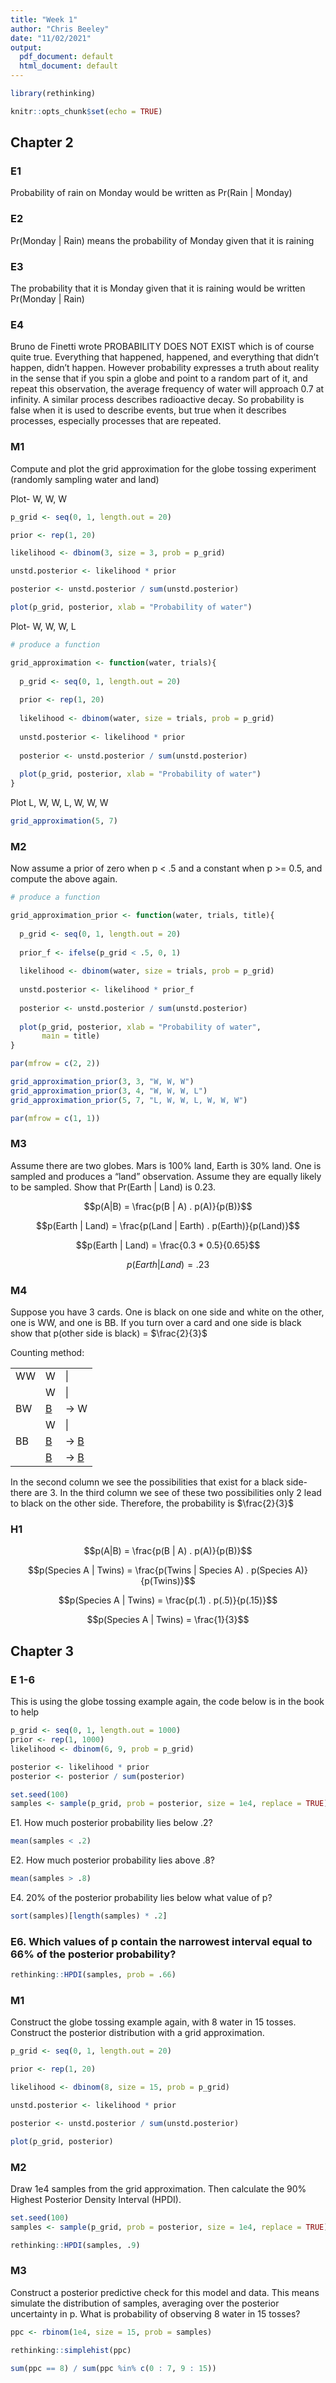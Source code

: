 ```yaml
---
title: "Week 1"
author: "Chris Beeley"
date: "11/02/2021"
output:
  pdf_document: default
  html_document: default
---
```


```r

library(rethinking)

knitr::opts_chunk$set(echo = TRUE)

```

## Chapter 2

### E1

Probability of rain on Monday would be written as Pr(Rain \| Monday)

### E2

Pr(Monday \| Rain) means the probability of Monday given that it is raining

### E3

The probability that it is Monday given that it is raining would be written Pr(Monday \| Rain)

### E4

Bruno de Finetti wrote PROBABILITY DOES NOT EXIST which is of course quite true. Everything that happened, happened, and everything that didn't happen, didn't happen. However probability expresses a truth about reality in the sense that if you spin a globe and point to a random part of it, and repeat this observation, the average frequency of water will approach 0.7 at infinity. A similar process describes radioactive decay. So probability is false when it is used to describe events, but true when it describes processes, especially processes that are repeated.

### M1

Compute and plot the grid approximation for the globe tossing experiment (randomly sampling water and land)

Plot- W, W, W

```r

p_grid <- seq(0, 1, length.out = 20)

prior <- rep(1, 20)

likelihood <- dbinom(3, size = 3, prob = p_grid)

unstd.posterior <- likelihood * prior

posterior <- unstd.posterior / sum(unstd.posterior)

plot(p_grid, posterior, xlab = "Probability of water")

```

Plot- W, W, W, L

```r

# produce a function

grid_approximation <- function(water, trials){
  
  p_grid <- seq(0, 1, length.out = 20)
  
  prior <- rep(1, 20)
  
  likelihood <- dbinom(water, size = trials, prob = p_grid)
  
  unstd.posterior <- likelihood * prior
  
  posterior <- unstd.posterior / sum(unstd.posterior)
  
  plot(p_grid, posterior, xlab = "Probability of water")
}

```

Plot L, W, W, L, W, W, W

```r

grid_approximation(5, 7)

```

### M2

Now assume a prior of zero when p \< .5 and a constant when p \>= 0.5, and compute the above again.

```r

# produce a function

grid_approximation_prior <- function(water, trials, title){
  
  p_grid <- seq(0, 1, length.out = 20)
  
  prior_f <- ifelse(p_grid < .5, 0, 1)
  
  likelihood <- dbinom(water, size = trials, prob = p_grid)
  
  unstd.posterior <- likelihood * prior_f
  
  posterior <- unstd.posterior / sum(unstd.posterior)
  
  plot(p_grid, posterior, xlab = "Probability of water", 
       main = title)
}

par(mfrow = c(2, 2))

grid_approximation_prior(3, 3, "W, W, W")
grid_approximation_prior(3, 4, "W, W, W, L")
grid_approximation_prior(5, 7, "L, W, W, L, W, W, W")

par(mfrow = c(1, 1))

```

### M3

Assume there are two globes. Mars is 100% land, Earth is 30% land. One is sampled and produces a "land" observation. Assume they are equally likely to be sampled. Show that Pr(Earth \| Land) is 0.23.

$$p(A|B) = \frac{p(B | A) . p(A)}{p(B)}$$ 

$$p(Earth | Land) = \frac{p(Land | Earth) . p(Earth)}{p(Land)}$$

$$p(Earth | Land) = \frac{0.3 * 0.5}{0.65}$$

$$p(Earth | Land) = .23$$

### M4

Suppose you have 3 cards. One is black on one side and white on the other, one is WW, and one is BB. If you turn over a card and one side is black show that p(other side is black) = $\frac{2}{3}$

Counting method:

|     |          |              |
|-----|----------|--------------|
| WW  | W        | \|           |
|     | W        | \|           |
| BW  | [B]{.ul} | -\> W        |
|     | W        | \|           |
| BB  | [B]{.ul} | -\> [B]{.ul} |
|     | [B]{.ul} | -\> [B]{.ul} |

In the second column we see the possibilities that exist for a black side- there are 3. In the third column we see of these two possibilities only 2 lead to black on the other side. Therefore, the probability is $\frac{2}{3}$

### H1

$$p(A|B) = \frac{p(B | A) . p(A)}{p(B)}$$ 

$$p(Species A | Twins) = \frac{p(Twins | Species A) . p(Species A)}{p(Twins)}$$

$$p(Species A | Twins) = \frac{p(.1) . p(.5)}{p(.15)}$$

$$p(Species A | Twins) = \frac{1}{3}$$

## Chapter 3

### E 1-6

This is using the globe tossing example again, the code below is in the book to help

```r

p_grid <- seq(0, 1, length.out = 1000)
prior <- rep(1, 1000)
likelihood <- dbinom(6, 9, prob = p_grid)

posterior <- likelihood * prior
posterior <- posterior / sum(posterior)

set.seed(100)
samples <- sample(p_grid, prob = posterior, size = 1e4, replace = TRUE)

```

E1. How much posterior probability lies below .2?

```r

mean(samples < .2)

```

E2. How much posterior probability lies above .8?

```r

mean(samples > .8)

```

E4. 20% of the posterior probability lies below what value of p?

```r

sort(samples)[length(samples) * .2]

```

### E6. Which values of p contain the narrowest interval equal to 66% of the posterior probability?

```r

rethinking::HPDI(samples, prob = .66)

```

### M1

Construct the globe tossing example again, with 8 water in 15 tosses. Construct the posterior distribution with a grid approximation.

```r

p_grid <- seq(0, 1, length.out = 20)

prior <- rep(1, 20)

likelihood <- dbinom(8, size = 15, prob = p_grid)

unstd.posterior <- likelihood * prior

posterior <- unstd.posterior / sum(unstd.posterior)

plot(p_grid, posterior)

```

### M2

Draw 1e4 samples from the grid approximation. Then calculate the 90% Highest Posterior Density Interval (HPDI).

```r

set.seed(100)
samples <- sample(p_grid, prob = posterior, size = 1e4, replace = TRUE)

rethinking::HPDI(samples, .9)

```

### M3

Construct a posterior predictive check for this model and data. This means simulate the distribution of samples, averaging over the posterior uncertainty in p. What is probability of observing 8 water in 15 tosses?

```r

ppc <- rbinom(1e4, size = 15, prob = samples)

rethinking::simplehist(ppc)

sum(ppc == 8) / sum(ppc %in% c(0 : 7, 9 : 15))

```

